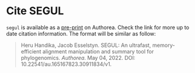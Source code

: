 # Cite SEGUL

`segul` is available as a [pre-print](https://doi.org/10.22541/au.165167823.30911834/v1) on Authorea. Check the link for more up to date citation information. The format will be similar as follow:

> Heru Handika, Jacob Esselstyn. SEGUL: An ultrafast, memory-efficient alignment manipulation and summary tool for phylogenomics. _Authorea_. May 04, 2022. DOI: 10.22541/au.165167823.30911834/v1.
